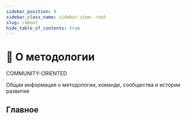 ```yaml
---
sidebar_position: 0
sidebar_class_name: sidebar-item--root
slug: /about
hide_table_of_contents: true
---
```


# 🍰 О методологии

<span class="badge badge--violet margin-bottom--md">COMMUNITY-ORIENTED</span>

<p class="summary">
Общая информация о методологии, команде, сообщества и истории развития
</p>

## Главное


<Row 
    title="Миссия" 
    description="Цели и ограничения методологии"
    to="/docs/about/mission"
    Icon={StarOutlined}
/>
